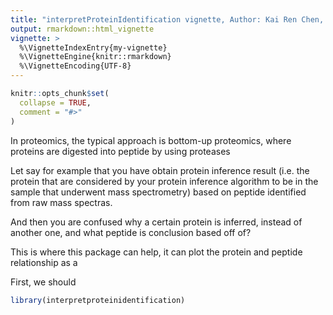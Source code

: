 ```yaml
---
title: "interpretProteinIdentification vignette, Author: Kai Ren Chen, Date: Nov/16/2021"
output: rmarkdown::html_vignette
vignette: >
  %\VignetteIndexEntry{my-vignette}
  %\VignetteEngine{knitr::rmarkdown}
  %\VignetteEncoding{UTF-8}
---
```


```r
knitr::opts_chunk$set(
  collapse = TRUE,
  comment = "#>"
)
```

In proteomics, the typical approach is bottom-up proteomics, where proteins are digested into peptide by using proteases

Let say for example that you have obtain protein inference result (i.e. the protein that are considered by your protein inference algorithm to be in the sample that underwent mass spectrometry) based on peptide identified from raw mass spectras. 

And then you are confused why a certain protein is inferred, instead of another one, and what peptide is conclusion based off of?

This is where this package can help, it can plot the protein and peptide relationship as a 

First, we should
```r
library(interpretproteinidentification)
```
